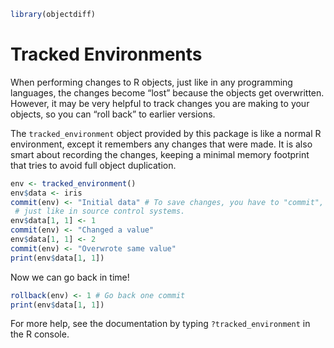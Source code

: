 <!--
%\VignetteEngine{knitr}
%\VignetteIndexEntry{Tracked environments}
-->

```r
library(objectdiff)
```

# Tracked Environments

When performing changes to R objects, just like in any programming languages,
the changes become "lost" because the objects get overwritten. However,
it may be very helpful to track changes you are making to your objects, so
you can "roll back" to earlier versions.

The `tracked_environment` object provided by this package is like a normal
R environment, except it remembers any changes that were made. It is also
smart about recording the changes, keeping a minimal memory footprint
that tries to avoid full object duplication.

```r
env <- tracked_environment()
env$data <- iris
commit(env) <- "Initial data" # To save changes, you have to "commit",
 # just like in source control systems.
env$data[1, 1] <- 1
commit(env) <- "Changed a value"
env$data[1, 1] <- 2
commit(env) <- "Overwrote same value"
print(env$data[1, 1])
```

Now we can go back in time!

```r
rollback(env) <- 1 # Go back one commit
print(env$data[1, 1])
```

For more help, see the documentation by typing `?tracked_environment` in the R console.

